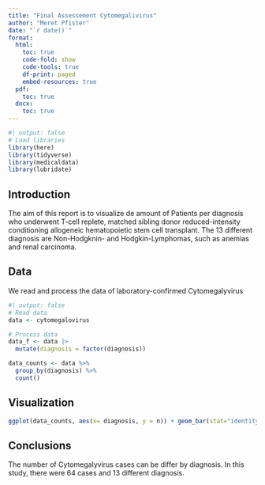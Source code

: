 ```yaml
---
title: "Final Assessement Cytomegalivirus"
author: "Meret Pfister"
date: "`r date()`"
format:
  html:
    toc: true
    code-fold: show
    code-tools: true
    df-print: paged
    embed-resources: true
  pdf:
    toc: true
  docx:
    toc: true
---
```


```r
#| output: false
# Load libraries
library(here)
library(tidyverse)
library(medicaldata)
library(lubridate)
```

## Introduction

The aim of this report is to visualize de amount of Patients per diagnosis who underwent T-cell replete, matched sibling donor reduced-intensity conditioning allogeneic hematopoietic stem cell transplant. The 13 different diagnosis are Non-Hodgknin- and Hodgkin-Lymphomas, such as anemias and renal carcinoma.

## Data

We read and process the data of laboratory-confirmed Cytomegalyvirus

```r
#| output: false
# Read data
data <- cytomegalovirus
```

```r
# Process data
data_f <- data |>
  mutate(diagnosis = factor(diagnosis))
```


```r
data_counts <- data %>%
  group_by(diagnosis) %>%
  count()
```
## Visualization
```r
ggplot(data_counts, aes(x= diagnosis, y = n)) + geom_bar(stat="identity") + theme (axis.text.x = element_text(angle = 45, hjust = 1))
```



## Conclusions

The number of Cytomegalyvirus cases can be differ by diagnosis. In this study, there were 64 cases and 13 different diagnosis.
